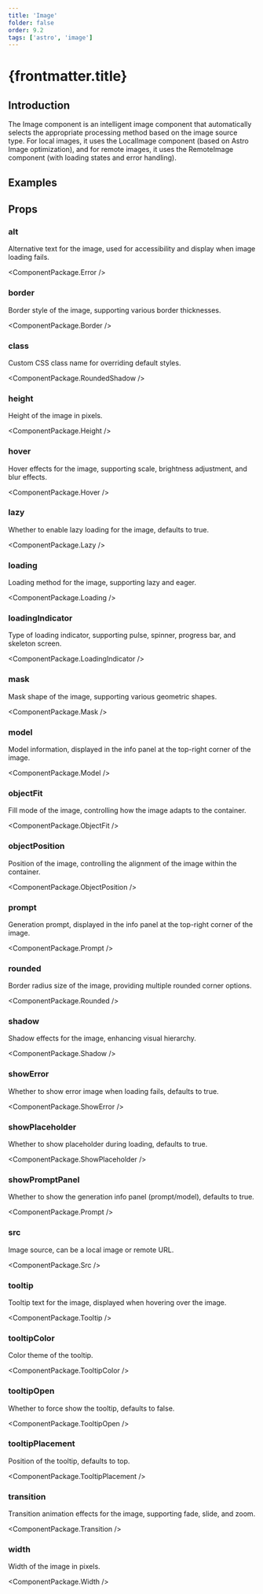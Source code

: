```yaml
---
title: 'Image'
folder: false
order: 9.2
tags: ['astro', 'image']
---
```



# {frontmatter.title}

## Introduction

The Image component is an intelligent image component that automatically selects the appropriate processing method based on the image source type. For local images, it uses the LocalImage component (based on Astro Image optimization), and for remote images, it uses the RemoteImage component (with loading states and error handling).

## Examples

<ImageBasic />

## Props

### alt

Alternative text for the image, used for accessibility and display when image loading fails.

<ComponentPackage.Error />

### border

Border style of the image, supporting various border thicknesses.

<ComponentPackage.Border />

### class

Custom CSS class name for overriding default styles.

<ComponentPackage.RoundedShadow />

### height

Height of the image in pixels.

<ComponentPackage.Height />

### hover

Hover effects for the image, supporting scale, brightness adjustment, and blur effects.

<ComponentPackage.Hover />

### lazy

Whether to enable lazy loading for the image, defaults to true.

<ComponentPackage.Lazy />

### loading

Loading method for the image, supporting lazy and eager.

<ComponentPackage.Loading />

### loadingIndicator

Type of loading indicator, supporting pulse, spinner, progress bar, and skeleton screen.

<ComponentPackage.LoadingIndicator />

### mask

Mask shape of the image, supporting various geometric shapes.

<ComponentPackage.Mask />

### model

Model information, displayed in the info panel at the top-right corner of the image.

<ComponentPackage.Model />

### objectFit

Fill mode of the image, controlling how the image adapts to the container.

<ComponentPackage.ObjectFit />

### objectPosition

Position of the image, controlling the alignment of the image within the container.

<ComponentPackage.ObjectPosition />

### prompt

Generation prompt, displayed in the info panel at the top-right corner of the image.

<ComponentPackage.Prompt />

### rounded

Border radius size of the image, providing multiple rounded corner options.

<ComponentPackage.Rounded />

### shadow

Shadow effects for the image, enhancing visual hierarchy.

<ComponentPackage.Shadow />

### showError

Whether to show error image when loading fails, defaults to true.

<ComponentPackage.ShowError />

### showPlaceholder

Whether to show placeholder during loading, defaults to true.

<ComponentPackage.ShowPlaceholder />

### showPromptPanel

Whether to show the generation info panel (prompt/model), defaults to true.

<ComponentPackage.Prompt />

### src

Image source, can be a local image or remote URL.

<ComponentPackage.Src />

### tooltip

Tooltip text for the image, displayed when hovering over the image.

<ComponentPackage.Tooltip />

### tooltipColor

Color theme of the tooltip.

<ComponentPackage.TooltipColor />

### tooltipOpen

Whether to force show the tooltip, defaults to false.

<ComponentPackage.TooltipOpen />

### tooltipPlacement

Position of the tooltip, defaults to top.

<ComponentPackage.TooltipPlacement />

### transition

Transition animation effects for the image, supporting fade, slide, and zoom.

<ComponentPackage.Transition />

### width

Width of the image in pixels.

<ComponentPackage.Width />
